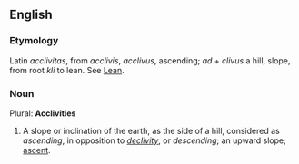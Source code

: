 ==English==
===Etymology===
Latin ''acclivitas'', from ''acclivis'', ''acclivus'', ascending; ''ad'' + ''clivus'' a hill, slope, from root ''kli'' to lean. See [[Lean]].
===Noun===
Plural: '''Acclivities''' 
#A slope or inclination of the earth, as the side of a hill, considered as ''ascending'', in opposition to ''[[declivity]]'', or ''descending''; an upward slope; [[ascent]].